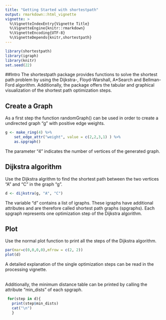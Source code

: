 ```yaml
---
title: "Getting Started with shortestpath"
output: rmarkdown::html_vignette
vignette: >
  %\VignetteIndexEntry{Vignette Title}
  %\VignetteEngine{knitr::rmarkdown}
  %\VignetteEncoding{UTF-8}
  %\VignetteDepends{knitr,shortestpath}
---
```

```r
library(shortestpath)
library(igraph)
library(knitr)
set.seed(22)
```

##Intro
The shortestpath package provides functions to solve the shortest path problem by using the Dijkstra-, Floyd-Warshall, A*Search and Bellman-Ford algorithm. Additionally, the package offers 
the tabular and graphical visualization of the shortest path optimization steps. 

## Create a Graph
As a first step the function randomGraph() can be used in order to create a undirected graph "g" with positive edge weights. 
```r
g <- make_ring(4) %>%
    set_edge_attr("weight", value = c(2,2,3,1) ) %>%
    as.spgraph()
```
The parameter "4" indicates the number of vertices of the generated graph.

## Dijkstra algorithm 
Use the Dijkstra algrithm to find the shortest path between the two vertices "A" and "C" in the graph "g".
```r
d <- dijkstra(g, "A", "C")
```
The variable "d" contains a list of igraphs. These igraphs have additional attributes and are therefore called shortest path graphs (spgraphs). Each spgraph represents one optimization step of the Dijkstra algorithm.

## Plot 
Use the normal plot function to print all the steps of the Dijkstra algorithm. 
```r
par(mar=c(0,0,0,0),mfrow = c(2, 2))
plot(d)
```
A detailed explanation of the single optimization steps can be read in the processing vignette.  

<br> 
Additionally, the minimum distance table can be printed by calling the attribute "min_dists" of each spgraph.
```r
 for(step in d){ 
   print(step$min_dists)
   cat("\n")
   }
```
